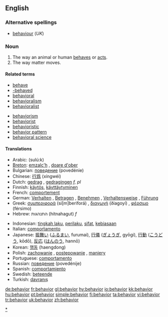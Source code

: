 {{see|behaviour}}<!--If you edit this entry, please also edit [[behaviour]] to ensure these two entries remain synchronized.-->[[Category:Synchronized entries|{{{2|behavior}}}]]

==English==

===Alternative spellings===
*[[behaviour]] (''UK'')

===Noun===
{{en-noun}}  {{US}}

# The way an animal or human [[behave]]s or [[act]]s.
# The way matter moves.
 
====Related terms====
{{top}}
*[[behave]]
*[[-behaved]]
*[[behavioral]]
*[[behavioralism]]
*[[behavioralist]]
{{mid}}
*[[behaviorism]]
*[[behaviorist]]
*[[behavioristic]]
*[[behavior pattern]]
*[[behavioral science]]
{{bottom}}

====Translations====
{{top}}
*Arabic: {{ARchar|[[سلوك]]}} (sulú:k)
*[[Breton]]: [[emzalc'h]] {{m}}, [[doare d'ober]] {{m}}
*Bulgarian: [[поведение]] (povedénie) {{n}}
*Chinese: [[行爲]] (xíngwéi)
*Dutch: [[gedrag]] {{n}}, [[gedragingen]] ''f, pl''
*Finnish: [[käytös]], [[käyttäytyminen]]
*French: [[comportement]] {{m}}
*German: [[Verhalten]] {{n}}, [[Betragen]] {{n}}, [[Benehmen]] {{n}}, [[Verhaltensweise]] {{f}}, [[Führung]] {{f}}
*Greek: [[συμπεριφορά]] (si[m]beriforá) {{f}}, [[διαγωγή]] (ðiagoyí) {{f}}, [[φέρσιμο]] (férsimo) {{n}}
*Hebrew: התנהגות (hitnahagut) ''f''
{{mid}}
*Indonesian: [[tingkah laku]], [[perilaku]], [[sifat]], [[biasa|kebiasaan]]
*Italian: [[comportamento]] {{m}}
*Japanese: [[振舞い]] ([[ふるまい]], furumai), [[行儀]] ([[ぎょうぎ]], gyōgi), [[行動]] ([[こうどう]], kōdō), [[反応]] ([[はんのう]], hannō)
*Korean: [[행동]] (haengdong)
*Polish: [[zachowanie]] {{n}}, [[postępowanie]] {{n}}, [[maniery]] {{p}}
*Portuguese: [[comportamento]] {{m}}
*Russian: [[поведение]] (povedénije) {{n}}
*Spanish: [[comportamiento]] {{m}}
*Swedish: [[beteende]] {{n}}
*Turkish: [[davranış]]
{{bottom}}

[[Category:Behaviour|*]]

[[de:behavior]]
[[fr:behavior]]
[[gl:behavior]]
[[hy:behavior]]
[[io:behavior]]
[[kk:behavior]]
[[hu:behavior]]
[[pt:behavior]]
[[simple:behavior]]
[[fi:behavior]]
[[ta:behavior]]
[[vi:behavior]]
[[tr:behavior]]
[[uk:behavior]]
[[zh:behavior]]